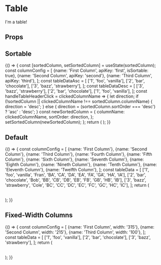 

<Meta
  title="Components/Table"
  component={Table}
  decorators={[withA11y]}
/>

# Table

I'm a table!

## Props

<Props of={Table} />

## Sortable

<Preview>
  <Story name="Sortable">
    {() => {
      const [sortedColumn, setSortedColumn] = useState(sortedColumn);
      const columnConfig = [
        {name: 'First Column', apiKey: 'first', isSortable: true},
        {name: 'Second Column', apiKey: 'second'},
        {name: 'Third Column', apiKey: 'third'},
      ];
      const tableDataAsc = [
        ['1', 'foo', 'vanilla'],
        ['2', 'bar', 'chocolate'],
        ['3', 'bazz', 'strawberry'],
      ];
      const tableDataDesc = [
        ['3', 'bazz', 'strawberry'],
        ['2', 'bar', 'chocolate'],
        ['1', 'foo', 'vanilla'],
      ];
      const handleTableHeaderClick = clickedColumnName => {
        let direction;
        if (!sortedColumn || clickedColumnName !== sortedColumn.columnName) {
          direction = 'desc';
        } else {
          direction = (sortedColumn.sortOrder === 'desc') ? 'asc' : 'desc';
        }
        const newSortedColumn = {
          columnName: clickedColumnName,
          sortOrder: direction,
        };
        setSortedColumn(newSortedColumn);
      };
      return (
        <Table
          isBordered
          isResponsive
          columnConfig={columnConfig}
          tableData={sortedColumn && sortedColumn.sortOrder === 'desc' ? tableDataDesc : tableDataAsc}
          onSort={handleTableHeaderClick}
          sortedColumn={sortedColumn}
        />
      );
    }}
  </Story>
</Preview>

## Default

<Preview>
  <Story name="Default">
    {() => {
      const columnConfig = [
        {name: 'First Column'},
        {name: 'Second Column'},
        {name: 'Third Column'},
        {name: 'Fourth Column'},
        {name: 'Fifth Column'},
        {name: 'Sixth Column'},
        {name: 'Seventh Column'},
        {name: 'Eighth Column'},
        {name: 'Nineth Column'},
        {name: 'Tenth Column'},
        {name: 'Eleventh Column'},
        {name: 'Twelfth Column'},
      ];
      const tableData = [
        ['1', 'foo', 'vanilla', 'Fran', 'BA', 'CA', 'DA', 'EA', 'FA', 'GA', 'HA', 'IA'],
        ['2', 'bar', 'chocolate', 'Bob', 'BB', 'CB', 'DB', 'EB', 'FB', 'GB', 'HB', 'IB'],
        ['3', 'bazz', 'strawberry', 'Cole', 'BC', 'CC', 'DC', 'EC', 'FC', 'GC', 'HC', 'IC'],
      ];
      return (
        <Table
          isBordered
          isResponsive
          columnConfig={columnConfig}
          tableData={tableData}
        />
      );
    }}
  </Story>
</Preview>

## Fixed-Width Columns

<Preview>
  <Story name="Fixed-Width Columns">
    {() => {
      const columnConfig = [
        {name: 'First Column', width: '315'},
        {name: 'Second Column', width: '215'},
        {name: 'Third Column', width: '100'},
      ];
      const tableData = [
        ['1', 'foo', 'vanilla'],
        ['2', 'bar', 'chocolate'],
        ['3', 'bazz', 'strawberry'],
      ];
      return (
        <Table
          isBordered
          isResponsive
          columnConfig={columnConfig}
          tableData={tableData}
          useFixedWidthColumns
        />
      );
    }}
  </Story>
</Preview>

